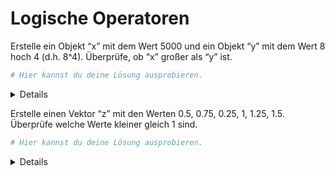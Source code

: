 
# Logische Operatoren 


Erstelle ein Objekt "x" mit dem Wert 5000 und ein Objekt "y" mit dem Wert 8 hoch 4 (d.h. 8^4). Überprüfe, ob "x" großer als "y" ist. 

```r
# Hier kannst du deine Lösung ausprobieren.


```

<!-- loesung: start-->
<details>
```r

x <- 5000
y <- 8^4
x > y

```
</details>
<!-- loesung: ende-->


Erstelle einen Vektor "z" mit den Werten 0.5, 0.75, 0.25, 1, 1.25, 1.5. Überprüfe welche Werte kleiner gleich 1 sind. 

```r
# Hier kannst du deine Lösung ausprobieren.


```

<!-- loesung: start-->
<details>
```r

z <- c(0.5, 0.75, 0.25, 1, 1.25, 1.5)
z <= 1

```
</details>
<!-- loesung: ende-->
